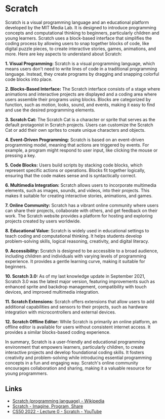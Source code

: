 # Scratch

Scratch is a visual programming language and an educational platform developed by the MIT Media Lab. It is designed to introduce programming concepts and computational thinking to beginners, particularly children and young learners. Scratch uses a block-based interface that simplifies the coding process by allowing users to snap together blocks of code, like digital puzzle pieces, to create interactive stories, games, animations, and more. Here are key aspects to understand about Scratch:

**1. Visual Programming:** Scratch is a visual programming language, which means users don't need to write lines of code in a traditional programming language. Instead, they create programs by dragging and snapping colorful code blocks into place.

**2. Blocks-Based Interface:** The Scratch interface consists of a stage where animations and interactive projects are displayed and a coding area where users assemble their programs using blocks. Blocks are categorized by function, such as motion, looks, sound, and events, making it easy to find and use the desired programming elements.

**3. Scratch Cat:** The Scratch Cat is a character or sprite that serves as the default protagonist in Scratch projects. Users can customize the Scratch Cat or add their own sprites to create unique characters and objects.

**4. Event-Driven Programming:** Scratch is based on an event-driven programming model, meaning that actions are triggered by events. For example, a program might respond to user input, like clicking the mouse or pressing a key.

**5. Code Blocks:** Users build scripts by stacking code blocks, which represent specific actions or operations. Blocks fit together logically, ensuring that the code makes sense and is syntactically correct.

**6. Multimedia Integration:** Scratch allows users to incorporate multimedia elements, such as images, sounds, and videos, into their projects. This makes it suitable for creating interactive stories, animations, and games.

**7. Online Community:** Scratch has a vibrant online community where users can share their projects, collaborate with others, and get feedback on their work. The Scratch website provides a platform for hosting and exploring projects created by users worldwide.

**8. Educational Value:** Scratch is widely used in educational settings to teach coding and computational thinking. It helps students develop problem-solving skills, logical reasoning, creativity, and digital literacy.

**9. Accessibility:** Scratch is designed to be accessible to a broad audience, including children and individuals with varying levels of programming experience. It provides a gentle learning curve, making it suitable for beginners.

**10. Scratch 3.0:** As of my last knowledge update in September 2021, Scratch 3.0 was the latest major version, featuring improvements such as enhanced sprite and backdrop management, compatibility with touch devices, and improved multimedia integration.

**11. Scratch Extensions:** Scratch offers extensions that allow users to add additional capabilities and sensors to their projects, such as hardware integration with microcontrollers and external devices.

**12. Scratch Offline Editor:** While Scratch is primarily an online platform, an offline editor is available for users without consistent internet access. It provides a similar blocks-based coding experience.

In summary, Scratch is a user-friendly and educational programming environment that empowers learners, particularly children, to create interactive projects and develop foundational coding skills. It fosters creativity and problem-solving while introducing essential programming concepts in a fun and engaging way. Scratch's online community encourages collaboration and sharing, making it a valuable resource for young programmers.

## Links

- [Scratch (programming language) - Wikipedia](<https://en.wikipedia.org/wiki/Scratch_(programming_language)>)
- [Scratch - Imagine, Program, Share](https://scratch.mit.edu/)
- [CS50 2022 - Lecture 0 - Scratch - YouTube](https://www.youtube.com/watch?v=IDDmrzzB14M)

